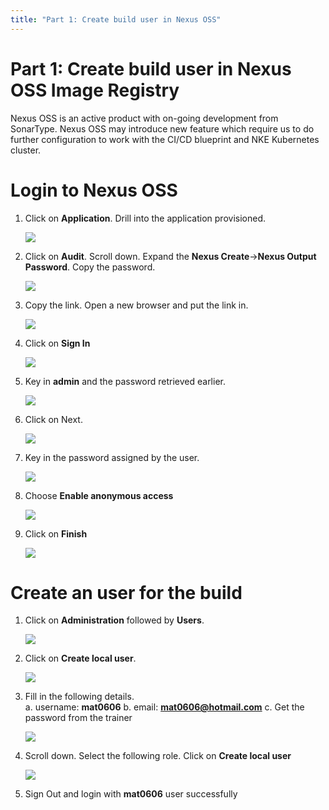 ```yaml
---
title: "Part 1: Create build user in Nexus OSS"
---
```


# Part 1: Create build user in Nexus OSS Image Registry

Nexus OSS is an active product with on-going development from SonarType.  Nexus OSS may introduce new feature which require us to do further configuration to work with the CI/CD blueprint and NKE Kubernetes cluster.

# Login to Nexus OSS

1.  Click on **Application**.  Drill into the application provisioned.

    ![](configure_images/configure_nexus1.png)

2.	Click on **Audit**.  Scroll down.  Expand the **Nexus Create**->**Nexus Output Password**.  Copy the password.

    ![](configure_images/configure_nexus2.png)

3.  Copy the link.  Open a new browser and put the link in.

    ![](configure_images/configure_nexus3.png)

4.	Click on **Sign In**

    ![](configure_images/configure_nexus4.png)

5.  Key in **admin** and the password retrieved earlier.

    ![](configure_images/configure_nexus5.png)

6.  Click on Next.

    ![](configure_images/configure_nexus6.png)

7.	Key in the password assigned by the user.

    ![](configure_images/configure_nexus7.png)

8.	Choose **Enable anonymous access**

    ![](configure_images/configure_nexus8.png)

9.	Click on **Finish**

    ![](configure_images/configure_nexus9.png)

# Create an user for the build

1.	Click on **Administration** followed by **Users**.

    ![](configure_images/configure_nexus10.png)

2.	Click on **Create local user**.

    ![](configure_images/configure_nexus11.png)

3.	Fill in the following details.  
    a.	username: **mat0606**
    b.	email: **mat0606@hotmail.com**
    c.	Get the password from the trainer

     ![](configure_images/configure_nexus12.png)

4.  Scroll down.  Select the following role.  Click on **Create local user**

    ![](configure_images/configure_nexus13.png)

5.	Sign Out and login with **mat0606** user successfully



